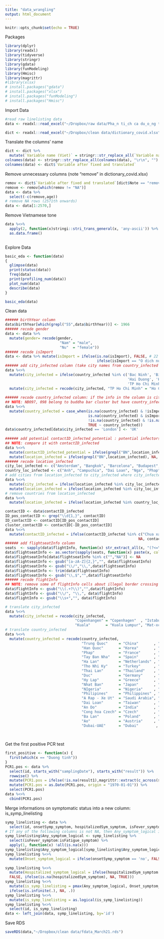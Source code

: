 ```yaml
---
title: "data_wrangling"
output: html_document
---
```


```r
knitr::opts_chunk$set(echo = TRUE)
```

Packages
```r
library(dplyr)
library(readxl)
library(tidyverse)
library(stringr)
library(gdata)
library(funModeling) 
library(Hmisc)
library(magrittr)
#library(xlsx)
# install.packages("gdata")
# install.packages("xlsx")
# install.packages("funModeling")
# install.packages("Hmisc")
```

Import Data 
```r
#read raw linelisting data
data <- readxl::read_excel("~/Dropbox/raw data/Pha_n ti_ch ca du_o_ng ti_nh COVID-19-3.xlsx")

dict <- readxl::read_excel("~/Dropbox/clean data/dictionary_covid.xlsx")
```


Translate the columns' name
```r
dict <- dict %>% 
  mutate(`Variable name (Viet)` = stringr::str_replace_all(`Variable name (Viet)`,"\n", "")) #clean columns
colnames(data) <- stringr::str_replace_all(colnames(data), "\r\n", "") #clean columns
colnames(data) <- dict$`Variable after fixed and translated`
```

Remove unnecessary columns (note "remove" in dictionary_covid.xlsx)
```r
remov <- dict$`Variable after fixed and translated`[dict$Note == "remove"] 
remove <- remov[which(remov != "NA")]
data <- data %>%
  select(-c(remove,age))
# remove NA rows (2571th onwards)
data <- data[1:2570,] 
```

Remove Vietnamese tone
```r
data %<>% 
  apply(2, function(x)stringi::stri_trans_general(x, 'any-ascii')) %>% 
  as.data.frame()
  
```

Explore Data
```r
basic_eda <- function(data)
{
  glimpse(data)
  print(status(data))
  freq(data) 
  print(profiling_num(data))
  plot_num(data)
  describe(data)
}

basic_eda(data)
```

Clean data 
```r
###### birthYear column
data$birthYear[which(grepl("55",data$birthYear))] <- 1966
###### recode gender
data <- data %>% 
  mutate(gender= recode(gender,
                         "Nam" = "male",
                         "Nu"  = "female"))
###### recode isImport
data <- data %>% mutate(isImport = ifelse(is.na(isImport), FALSE, # 22 cases with isImport = NA are from Hai Duong
                                          ifelse(isImport == "O dich nuoc ngoai", TRUE, FALSE)))
###### add city_infected column (take city names from country_infected column)
data %<>% 
  mutate(city_infected = ifelse(country_infected %in% c('Bac Ninh', 'Binh Duong', 'Da Nang', 'Dak Lak','Dong Nai', 'Gia Lai', 'Ha Nam', 'Ha Noi',
                                                        'Hai Duong', 'Hai Phong', 'Ho Chi Minh', 'Quang Nam', 'Quang Ngai', 'Quang Ninh',
                                                        'TP Ho Chi Minh', 'Vinh Phuc', 'London'), .$country_infected, NA)) %>%
  mutate(city_infected = recode(city_infected, "TP Ho Chi Minh" = "Ho Chi Minh"))
  
###### recode country_infected column: if the info in the column is city then it is moved to city_infected column
## NOTE: NB097, 098 belong to buddha bar cluster but have country_infected as Malaysia (they flew from Malaysia the day before buddha bar)
data %<>%  
  mutate(country_infected = case_when(is.na(country_infected) & !isImport ~ 'Vietnam',    
                                      is.na(country_infected) & isImport  ~ NA_character_,
                                      !is.na(country_infected) & !is.na(city_infected) ~ 'Vietnam',
                                      TRUE ~ country_infected))
data$country_infected[data$city_infected == 'London'] <- 'UK'
  
###### add potential contactID_infected_potential : potential infectors from location_infected column
## NOTE: compare it with contactID_infected
data %<>%
  mutate(contactID_infected_potential = ifelse(grepl("BN",location_infected), location_infected, NA)) %>% 
  mutate(location_infected = ifelse(grepl("BN",location_infected), NA, location_infected))
###### recode location_infected
city_loc_infected <- c("Amsterdam", "Bangkok", "Barcelona", "Budapest", "Copenhagen", "Copenhangen", "Da Nang", "Deagu",  "Dubai", "Guam",   "Istabul", "Kuala", "Kuala Lumpur", "London", "Mat-xco-va", "Michigan", "Moscow", "New York", "Paris", "Praha", "Tokyo", "Vu Han", "Washington", "Zurich")
country_loc_infected <- c("Anh", "Campuchia", "Dai Loan", "Nga", "Phap")
# add cities from location_infected to city_infected where city_infected is missing
data %<>% 
  mutate(city_infected = ifelse(location_infected %in% city_loc_infected, location_infected, city_infected)) %>% 
  mutate(location_infected = ifelse(location_infected %in% city_loc_infected, NA, location_infected))
# remove countries from location_infected
data %<>%
  mutate(location_infected = ifelse(location_infected %in% country_loc_infected, NA, location_infected))

contactID <- data$contactID_infected
ID_pos_contactID <- grep("\\d{1,}", contactID)
ID_contactID <- contactID[ID_pos_contactID]
cluster_contactID <- contactID[-ID_pos_contactID]
data %<>% 
  mutate(contactID_infected = ifelse(contactID_infected %in% c("Chua xac dinh", "Cong dong", "Da Nang", "Du lich Da Nang", "BV Da Nang", "Benh vien Da Nang", "Khong ro"),
                                                             NA, contactID_infected)) 
###### add flightseatInfo column
seats  <- sapply(data$flightInfo, function(x) str_extract_all(x, "(?<=\\().+?(?=\\))"))
data$flightseatInfo <- as.vector(sapply(seats, function(x) paste(x, collapse = ",", recycle0 = TRUE)))
data$flightseatInfo[data$flightseatInfo %in% c("","NA")] <- NA
data$flightseatInfo <- gsub("[a-zA-Z]{2,}","", data$flightseatInfo)
data$flightseatInfo <- gsub("\\/","\\,",data$flightseatInfo)
data$flightseatInfo <- trim(data$flightseatInfo)
data$flightseatInfo <- gsub("\\,$","",data$flightseatInfo)
###### recode flightInfo
## NOTE: remove some of flightInfo cells about illegal border crossing 
data$flightInfo <- gsub("\\(.+?\\)","",data$flightInfo)
data$flightInfo <- gsub("\\/", "\\,", data$flightInfo)
data$flightInfo <- gsub("\\s+","", data$flightInfo)
```



```r
# translate city_infected
data %<>% 
  mutate(city_infected = recode(city_infected, 
                                "Copenhangen" = "Copenhagen"  , "Istabul"    = "Istanbul", "Vu Han" = "Wuhan",
                                "Kuala"       = "Kuala Lumpur", "Mat-xco-va" = "Moscow"  , "Praha"  = "Prague"))
# translate country_infected
data %<>% 
  mutate(country_infected = recode(country_infected, 
                                   "Trung Quoc"     = "China"       , "Anh"                   = "UK" ,
                                   "Han Quoc"       = "Korea"       , "My"                    = "US",
                                   "Phap"           = "France"      , "Sec"                   = "Czech" ,
                                   "Tay Ban Nha"    = "Spain"       , "Thuy Si"               = "Switzerland",
                                   "Ha Lan"         = "Netherlands" , "Nga"                   = "Russia",  
                                   "Tho Nhi Ky"     = "Turkey"      , "Campuchia"             = "Cambodia" ,           
                                   "Thai Lan"       = "Thailand"    , "Dan Mach"              = "Denmark",       
                                   "Duc"            = "Germany"     , "Uc"                    = "Australia",   
                                   "Hy Lap"         = "Greece"      , "CH Sec"                = "Czech",  
                                   "Nhat Ban"       = "Japan"       , "Hoa Ky"                = "US",     
                                   "NIgeria"        = "Nigeria"     , "Sebria"                = "Serbia",      
                                   "Philipines"     = "Philippines" , "Guinea Xich dao"       = "Equatorial Guinea", 
                                   "A Rap - Xe Ut"  = "Saudi Arabia", "Guinea Xich Dao"       = "Equatorial Guinea",
                                   "Dai Loan"       = "Taiwan"      , "Ukraina"               = "Ukraine",  
                                   "An Do"          = "India"       , "Vuong quoc Arab Saudi" = "Saudi Arabia",     
                                   "Cong hoa Czech" = "Czech"       , "Nam Phi"               = "South Africa",
                                   "Ba Lan"         = "Poland"      , "Cong hoa Sec"          = "Czech",
                                   "Ao"             = "Austria"     , "Thuy Dien"             = "Sweden",       
                                   "Dubai-UAE"      = "Dubai"        , "Phan Lan"             =  "Finland"))
  
                 

```



Get the first positive PCR test
```r
first_positive <- function(x) {
  first(which(x == "Duong tinh"))
}
PCR1.pos <- data %>% 
  select(id, starts_with("samplingDate"), starts_with("result")) %>% 
  rowwise() %>% 
  mutate(PCR1.pos = ifelse(!is.na(result1),magrittr::extract(c_across(samplingDate1:samplingDate28), first_positive(c_across(result1:result28))), NA)) %>% 
  mutate(PCR1.pos = as.Date(PCR1.pos, origin = "1970-01-01")) %>% 
  select(PCR1.pos)
data %<>% 
  cbind(PCR1.pos)
```



Merge informations on symptomatic status into a new column: is_symp_linelisting
```r
symp_linelisting <- data %>%
  select(id, onsetSymp_symptom, hospitalizedSym_symptom, isFever_symptom:isFatigue_symptom, is_symptom)      
# If any of the following columns is not NA, then Any_symptom_logical is TRUE, otherwise NA: isFever_symptom:isFatigue_symptom
symp_linelisting$Any_symptom_logical <- symp_linelisting %>%  
  select(isFever_symptom:isFatigue_symptom) %>% 
  apply(1, function(x) !all(is.na(x)))
symp_linelisting$Any_symptom_logical[symp_linelisting$Any_symptom_logical == F] <- NA
symp_linelisting %<>% 
  mutate(Onset_symptom_logical = ifelse(onsetSymp_symptom == 'no', FALSE, ifelse(is.na(onsetSymp_symptom), NA, TRUE)))
                     
symp_linelisting %<>% 
  mutate(Hospitalized_symptom_logical = ifelse(hospitalizedSym_symptom == "no", 
  FALSE, ifelse(is.na(hospitalizedSym_symptom), NA, TRUE)))
symp_linelisting %<>% 
  mutate(is_symp_linelisting = pmax(Any_symptom_logical, Onset_symptom_logical, Hospitalized_symptom_logical, is_symptom, na.rm = T) %>% 
  ifelse(is.infinite(.), NA, .))
symp_linelisting %<>%
  mutate(is_symp_linelisting = as.logical(is_symp_linelisting))
symp_linelisting %<>%
  select(id, is_symp_linelisting)
data <- left_join(data, symp_linelisting, by='id')
```




Save RDS
```r
saveRDS(data,"~/Dropbox/clean data/fdata_March21.rds")
```
